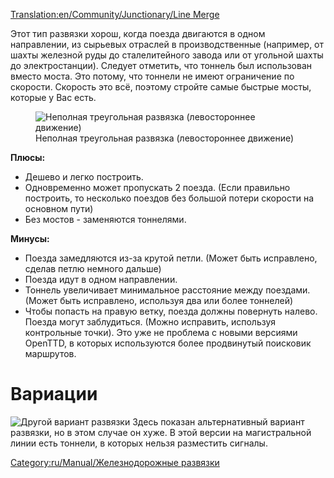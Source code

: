 [[Translation:en/Community/Junctionary/Line Merge]]
{{ru/Community/Junctionary/Меню развязки}}

Этот тип развязки хорош, когда поезда двигаются в одном направлении, из сырьевых отраслей в производственные (например, от шахты железной руды до сталелитейного завода или от угольной шахты до электростанции).
Следует отметить, что тоннель был использован вместо моста. Это потому, что тоннели не имеют ограничение по скорости. Скорость это всё, поэтому стройте самые быстрые мосты, которые у Вас есть. 

[[File:en/Community/Junctionary/3way trackmerge.png|none|frame|Неполная треугольная развязка (левостороннее движение)]]

'''Плюсы:'''

*Дешево и легко построить.
*Одновременно может пропускать 2 поезда. (Если правильно построить, то несколько поездов без большой потери скорости на основном пути)
*Без мостов - заменяются тоннелями.


'''Минусы:'''

*Поезда замедляются из-за крутой петли. (Может быть исправлено, сделав петлю немного дальше)
*Поезда идут в одном направлении.
*Тоннель увеличивает минимальное расстояние между поездами. (Может быть исправлено, используя два или более тоннелей)
*Чтобы попасть на правую ветку, поезда должны повернуть налево. Поезда могут заблудиться. (Можно исправить, используя контрольные точки). Это уже не проблема с новыми версиями OpenTTD, в которых используются более продвинутый поисковик маршрутов. 


=Вариации=
[[File:en/Community/Junctionary/3way trackmerge2.png|none|frame|Другой вариант развязки]]
Здесь показан альтернативный вариант развязки, но в этом случае он хуже. В этой версии на магистральной линии есть тоннели, в которых нельзя разместить сигналы.

[[Category:ru/Manual/Железнодорожные развязки]]